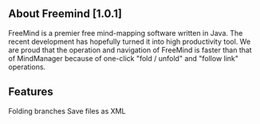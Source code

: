 ==About Freemind [1.0.1]==
FreeMind is a premier free mind-mapping software written in Java. The recent development has hopefully turned it into high productivity tool. We are proud that the operation and navigation of FreeMind is faster than that of MindManager because of one-click "fold / unfold" and "follow link" operations.
{{images/freemind.png}}
==Features==
Folding branches
Save files as XML
